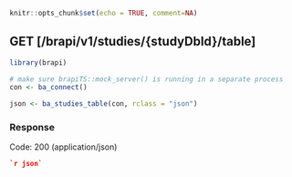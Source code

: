 ```r
knitr::opts_chunk$set(echo = TRUE, comment=NA)
```
## GET [/brapi/v1/studies/{studyDbId}/table]

```r
library(brapi)

# make sure brapiTS::mock_server() is running in a separate process
con <- ba_connect() 

json <- ba_studies_table(con, rclass = "json")

```

### Response

Code: 200 (application/json)

```json
`r json`
```


